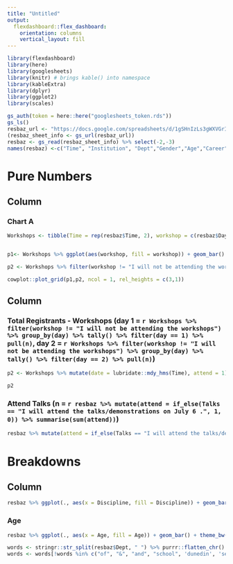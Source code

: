 ```yaml
---
title: "Untitled"
output: 
  flexdashboard::flex_dashboard:
    orientation: columns
    vertical_layout: fill
---
```


```r
library(flexdashboard)
library(here)
library(googlesheets)
library(knitr) # brings kable() into namespace
library(kableExtra)
library(dplyr)
library(ggplot2)
library(scales)
```


```r
gs_auth(token = here::here("googlesheets_token.rds"))
gs_ls()
resbaz_url <- "https://docs.google.com/spreadsheets/d/1gSHnIzLs3gWXVGrIYrCpzqrCMAODYauada1xjeYhdxU"
(resbaz_sheet_info <- gs_url(resbaz_url))
resbaz <- gs_read(resbaz_sheet_info) %>% select(-2,-3)
names(resbaz) <-c("Time", "Institution", "Dept","Gender","Age","Career","Discipline","Day1WS", "Talks","Dietary","Capacity","Contact", "Day2WS")
```

Pure Numbers
=====================================

Column {data-width=650}
-----------------------------------------------------------------------

### Chart A

```r
Workshops <- tibble(Time = rep(resbaz$Time, 2), workshop = c(resbaz$Day1WS, resbaz$Day2WS), day = c(rep(1,length(resbaz$Day1WS) ), rep(2, length(resbaz$Day2WS))))


p1<- Workshops %>% ggplot(aes(workshop, fill = workshop)) + geom_bar() + theme_bw() + theme(axis.text.x = element_text(angle = 60, hjust = 1)) + geom_hline(yintercept = 60) + geom_hline(yintercept = 40, lty= 'dashed') + theme(axis.text.x = element_blank(), legend.position = "bottom", legend.title = element_blank()) +  geom_text(aes(label=..count..),stat="count", position=position_dodge(0.9),vjust=-0.2) + facet_grid(day~.) + guides(fill = guide_legend(ncol = 3,nrow = 3, title.position = 'top'))

p2 <- Workshops %>% filter(workshop != "I will not be attending the workshops") %>% group_by(day) %>% tally()%>% ggplot(., aes(x = factor(day), y = n, fill = factor(day))) + geom_bar(stat = 'identity') + theme_bw() + geom_hline(yintercept = 140, colour = "red") + theme( axis.ticks.x = element_blank(), legend.position = 'none') + geom_text(aes(label = n, y=n),stat="identity", position=position_dodge(0.9),vjust=-0.2)

cowplot::plot_grid(p1,p2, ncol = 1, rel_heights = c(3,1))
```

Column {data-width=350}
-----------------------------------------------------------------------

### Total Registrants - Workshops (day 1 = `r Workshops %>% filter(workshop != "I will not be attending the workshops") %>% group_by(day) %>% tally() %>% filter(day == 1) %>% pull(n)`, day 2 = `r Workshops %>% filter(workshop != "I will not be attending the workshops") %>% group_by(day) %>% tally() %>% filter(day == 2) %>% pull(n)`)

```r



p2 <- Workshops %>% mutate(date = lubridate::mdy_hms(Time), attend = 1)  %>% group_by(day, workshop) %>% mutate(remain = 60 - cumsum(attend)+1, sum_attend = cumsum(attend))%>% ggplot(., aes(x = date,y = sum_attend, by = workshop, colour = workshop)) + geom_line() +  theme_bw() + geom_hline(yintercept = 60, colour = "red") + scale_y_continuous(limits = c(0, 60)) + facet_grid(day~.) + geom_hline(yintercept = 40, lty = 'dashed')

p2
```

### Attend Talks (n = `r resbaz %>% mutate(attend = if_else(Talks == "I will attend the talks/demonstrations on July 6 .", 1, 0)) %>% summarise(sum(attend))`)

```r
resbaz %>% mutate(attend = if_else(Talks == "I will attend the talks/demonstrations on July 6 .", 1, 0)) %>% mutate(date = lubridate::mdy_hms(Time)) %>% mutate(remain = 400 - cumsum(attend)+1)%>% ggplot(., aes(x = date,y = remain)) + geom_line(lty = "dashed") + geom_line(aes(y = cumsum(attend))) +  theme_bw() + geom_hline(yintercept = 400, colour = "red") + scale_y_continuous(limits = c(0, 400))
```

Breakdowns
==================

Column {data-width=650}
-----------------------------------------------------------------------

```r
resbaz %>% ggplot(., aes(x = Discipline, fill = Discipline)) + geom_bar() + theme_bw()+ theme(axis.text.x = element_blank())
```

### Age

```r
resbaz %>% ggplot(., aes(x = Age, fill = Age)) + geom_bar() + theme_bw()
```


```r
words <- stringr::str_split(resbaz$Dept, " ") %>% purrr::flatten_chr() %>% unique() %>% stringr::str_to_lower()
words <- words[!words %in% c("of", "&", "and", "school", 'dunedin', 'services', "department" ) ]
```

